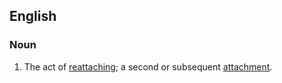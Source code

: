 ==English==
===Noun===
{{en-noun}}
# The act of [[reattach]]ing; a second or subsequent [[attachment]].